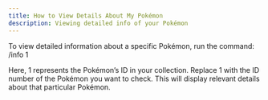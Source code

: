 ```yaml
---
title: How to View Details About My Pokémon
description: Viewing detailed info of your Pokémon
---
```


To view detailed information about a specific Pokémon, run the command:
/info 1

Here, 1 represents the Pokémon’s ID in your collection. Replace 1 with the ID number of the Pokémon you want to check.
This will display relevant details about that particular Pokémon.



